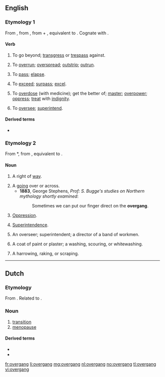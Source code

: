 ==English==

===Etymology 1===
From {{etyl|enm}} {{term|overgangen|lang=enm}}, from {{etyl|ang}} {{term|ofergangan||to pass over, beyond, across, traverse, cross, transgress, overstep, overrun, overcome, overspread, conquer, come upon, overtake, seize, attack, pass off, pass away, end, overreach|lang=ang}}, from {{etyl|gem-pro|en}} {{recons|uber||over|lang=gem-pro}} + {{proto|gem-pro|title=|ganganan|to walk, step|lang=en}}, equivalent to {{prefix|over|gang|t2=to walk, step}}. Cognate with {{etyl|sco|-}} {{term|owergang||to overwhelm, master, dominate|lang=sco}}.

====Verb====
{{en-verb}}

# {{transitive|dialectal|or|obsolete}} To go beyond; [[transgress]] or [[trespass]] against.
# {{context|UK|_|dialectal|or|obsolete}} To [[overrun]]; [[overspread]]; [[outstrip]]; [[outrun]].
# {{context|UK|_|dialectal}} {{context|of time}} To [[pass]]; [[elapse]].
# {{context|UK|_|dialectal}} To [[exceed]]; [[surpass]]; [[excel]].
# {{context|UK|_|dialectal}} To [[overdose]] (with medicine); get the better of; [[master]]; [[overpower]]; [[oppress]]; [[treat]] with [[indignity]]. 
# {{context|UK|_|dialectal}} To [[oversee]]; [[superintend]].

====Derived terms====
* {{l|en|overganger}}

===Etymology 2===
From {{etyl|enm}} *{{term||overgang|lang=enm}}, from {{etyl|ang}} {{term|ofergang||a going across|lang=ang}}, equivalent to {{prefix|over|gang}}.

====Noun====
{{en-noun}}

# {{obsolete}} A right of [[way]].
# A [[going]] over or across.
#*'''1883''', George Stephens, ''Prof: S. Bugge's studies on Northern mythology shortly examined'':
#*: Sometimes we can put our finger direct on the '''overgang'''.
# {{context|UK|_|dialectal}} [[oppression|Oppression]].
# {{context|UK|_|dialectal}} [[superintendence|Superintendence]].
# {{context|UK|_|dialectal}} An overseer; superintendent; a director of a band of workmen.
# {{context|UK|_|dialectal}} A coat of paint or plaster; a washing, scouring, or whitewashing.
# {{context|UK|_|dialectal}} A harrowing, raking, or scraping.

----

==Dutch==
===Etymology===
From {{compound|over|gang|lang=nl}}. Related to {{term|overgaan|lang=nl}}.

===Noun===
{{nl-noun|m|overgangen|overgangetje}}

# [[transition]]
# [[menopause]]

====Derived terms====
* {{l|nl|overgankelijk}}
* {{l|nl|spoorwegovergang}}

[[fr:overgang]]
[[li:overgang]]
[[mg:overgang]]
[[nl:overgang]]
[[no:overgang]]
[[tl:overgang]]
[[vi:overgang]]